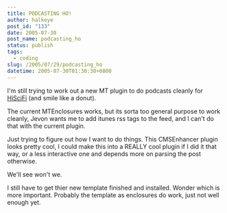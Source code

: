 ```yaml
---
title: PODCASTING HO!
author: halkeye
post_id: "133"
date: 2005-07-30
post_name: podcasting_ho
status: publish
tags:
  - coding
slug: /2005/07/29/podcasting_ho
datetime: 2005-07-30T01:30:30+0800
---
```


I'm still trying to work out a new MT plugin to do podcasts cleanly for [HiSciFi](https://www.hiscifi.com/archives/2005/07/shows_are_up_1.html) (and smile like a donut).  

The current MTEnclosures works, but its sorta too general purpose to work cleanly, Jevon wants me to add itunes rss tags to the feed, and I can't do that with the current plugin.

Just trying to figure out how I want to do things. This CMSEnhancer plugin looks pretty cool, I could make this into a REALLY cool plugin if I did it that way, or a less interactive one and depends more on parsing the post otherwise.

We'll see won't we.

I still have to get thier new template finished and installed. Wonder which is more important. Probably the template as enclosures do work, just not well enough yet.
